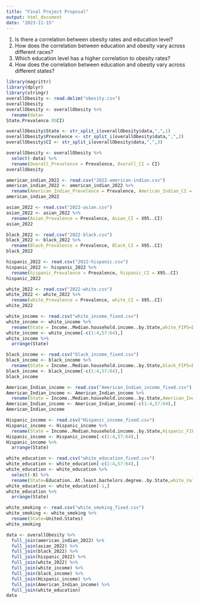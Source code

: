 ```yaml
---
title: "Final Project Proposal"
output: html_document
date: "2023-11-15"
---
```

1. Is there a correlation between obesity rates and education level?  
2. How does the correlation between education and obesity vary across different races?
3. Which education level has a higher correlation to obesity rates?
4. How does the correlation between education and obesity vary across different states?

```r
library(magrittr)
library(dplyr)
library(stringr)
overallObesity <- read.delim("obesity.csv")
overallObesity
overallObesity <- overallObesity %>%
  rename(data=
State.Prevalence.95CI)

overallObesity$State <- str_split_i(overallObesity$data,",",1)
overallObesity$Prevalence <- str_split_i(overallObesity$data,",",2)
overallObesity$CI <- str_split_i(overallObesity$data,",",3)

overallObesity <- overallObesity %>%
  select(-data) %>%
  rename(Overall_Prevelence = Prevalence, Overall_CI = CI)
overallObesity
```

```r
american_indian_2022 <- read.csv("2022-american-indian.csv")
american_indian_2022 <- american_indian_2022 %>%
  rename(American_Indian_Prevelence = Prevalence, American_Indian_CI = X95..CI)
american_indian_2022

```

```r
asian_2022 <- read.csv("2022-asian.csv")
asian_2022 <- asian_2022 %>%
  rename(Asian_Prevalence = Prevalence, Asian_CI = X95..CI)
asian_2022
```

```r
black_2022 <- read.csv("2022-black.csv")
black_2022 <- black_2022 %>%
  rename(Black_Prevalence = Prevalence, Black_CI = X95..CI)
black_2022
```

```r
hispanic_2022 <- read.csv("2022-hispanic.csv")
hispanic_2022 <- hispanic_2022 %>%
  rename(hispanic_Prevalence = Prevalence, hispanic_CI = X95..CI)
hispanic_2022
```


```r
white_2022 <- read.csv("2022-white.csv")
white_2022 <- white_2022 %>%
  rename(white_Prevalence = Prevalence, white_CI = X95..CI)
white_2022
```


```r
white_income <- read.csv("white_income_fixed.csv")
white_income <- white_income %>%
  rename(State = Income..Median.household.income..by.State,white_FIPS=X,white_Value=X.1,white_Rank=X.2)
white_income <- white_income[-c(1:4,57:64),]
white_income %>%
  arrange(State)
```

```r
black_income <- read.csv("black_income_fixed.csv")
black_income <- black_income %>%
  rename(State = Income..Median.household.income..by.State,black_FIPS=X,black_Value=X.1,black_Rank=X.2)
black_income <- black_income[-c(1:4,57:64),]
black_income
```

```r
American_Indian_income <- read.csv("American_Indian_income_fixed.csv")
American_Indian_income <- American_Indian_income %>%
  rename(State = Income..Median.household.income..by.State,American_Indian_FIPS=X,American_Indian_Value=X.1,American_Indian_Rank=X.2)
American_Indian_income <- American_Indian_income[-c(1:4,57:64),]
American_Indian_income
```

```r
Hispanic_income <- read.csv("Hispanic_income_fixed.csv")
Hispanic_income <- Hispanic_income %>%
  rename(State = Income..Median.household.income..by.State,Hispanic_FIPS=X,Hispanic_Value=X.1,Hispanic_Rank=X.2)
Hispanic_income <- Hispanic_income[-c(1:4,57:64),]
Hispanic_income %>%
  arrange(State)
```

```r
white_education <- read.csv("white_education_fixed.csv")
white_education <- white_education[-c(1:4,57:64),]
white_education <- white_education %>%
  select(-X) %>%
  rename(State=Education..At.least.bachelors.degree..by.State,white_Value_Percent=X.1,white_People=X.2,white_Rank=X.3)
white_education <- white_education[-1,]
white_education %>%
  arrange(State)
```

```r
white_smoking <- read.csv("white_smoking_fixed.csv")
white_smoking <- white_smoking %>%
  rename(State=United.States)
white_smoking
```

```r
data <- overallObesity %>%
  full_join(american_indian_2022) %>%
  full_join(asian_2022) %>%
  full_join(black_2022) %>%
  full_join(hispanic_2022) %>%
  full_join(white_2022) %>%
  full_join(white_income) %>%
  full_join(black_income) %>%
  full_join(Hispanic_income) %>%
  full_join(American_Indian_income) %>%
  full_join(white_education)
data
```


